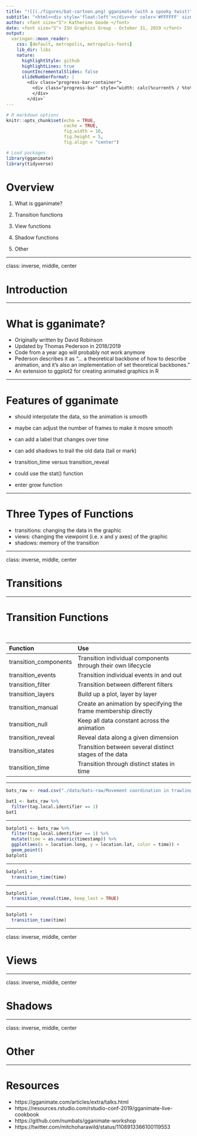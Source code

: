 ```yaml
---
title: "![](./figures/bat-cartoon.png) gganimate (with a spooky twist)"
subtitle: "<html><div style='float:left'></div><hr color='#FFFFFF' size=1px width=796px></html> <html><div style='float:left'></div><hr color='#FFFFFF' size=1px width=796px></html>"
author: <font size="5"> Katherine Goode </font>
date: <font size="5"> ISU Graphics Group - October 31, 2019 </font>
output:
  xaringan::moon_reader:
    css: [default, metropolis, metropolis-fonts]
    lib_dir: libs
    nature:
      highlightStyle: github
      highlightLines: true
      countIncrementalSlides: false
      slideNumberFormat: |
        <div class="progress-bar-container">
          <div class="progress-bar" style="width: calc(%current% / %total% * 100%);">
          </div>
        </div>`
---
```


<style>

.remark-slide-content {
  background-color: #FFFFFF;
  border-top: 80px solid #F9C389;
  font-size: 20px;
  font-weight: 300;
  line-height: 1.5;
  padding: 1em 2em 1em 2em
}

.inverse {
  background-color: #696767;
  border-top: 80px solid #696767;
  text-shadow: none;
  background-image: url(https://github.com/goodekat/presentations/blob/master/2019-isugg-gganimate-spooky/figures/spider.png?raw=true);
	background-position: 50% 75%;
  background-size: 150px;
}

.title-slide {
  background-color: #F9C389;
  border-top: 80px solid #F9C389;
  background-image: none;
}

.title-slide > h1  {
  color: #111111;
  font-size: 40px;
  text-shadow: none;
  font-weight: 400;
  text-align: left;
  margin-left: 15px;
  padding-top: 80px;
}
.title-slide > h2  {
  margin-top: -25px;
  padding-bottom: -20px;
  color: #111111;
  text-shadow: none;
  font-weight: 300;
  font-size: 35px;
  text-align: left;
  margin-left: 15px;
}
.title-slide > h3  {
  color: #111111;
  text-shadow: none;
  font-weight: 300;
  font-size: 25px;
  text-align: left;
  margin-left: 15px;
  margin-bottom: -30px;
}

</style>

```r

# R markdown options
knitr::opts_chunk$set(echo = TRUE, 
                      cache = TRUE, 
                      fig.width = 10,
                      fig.height = 5,
                      fig.align = "center")

# Load packages
library(gganimate)
library(tidyverse)

```

# Overview

1. What is gganimate?

2. Transition functions 

3. View functions

4. Shadow functions

5. Other

---

class: inverse, middle, center

# Introduction

---

# What is gganimate?

- Originally written by David Robinson
- Updated by Thomas Pederson in 2018/2019 
- Code from a year ago will probably not work anymore
- Pederson describes it as "... a theoretical backbone of how to describe animation, and it's also an implementation of set theoretical backbones."
- An extension to ggplot2 for creating animated graphics in R

---

# Features of gganimate

- should interpolate the data, so the animation is smooth
- maybe can adjust the number of frames to make it mosre smooth
- can add a label that changes over time
- can add shadows to trail the old data (tail or mark)

- transition_time versus transition_reveal
- could use the stat() function
- enter grow function

---

# Three Types of Functions

- transitions: changing the data in the graphic
- views: changing the viewpoint (i.e. x and y axes) of the graphic
- shadows: memory of the transition

---

class: inverse, middle, center

# Transitions

---

# Transition Functions 

<br>

| Function | Use | 
| :-------- | :---------------- |
| transition_components | Transition individual components through their own lifecycle |
| transition_events | Transition individual events in and out |
| transition_filter | Transition between different filters | 
| transition_layers | Build up a plot, layer by layer |
| transition_manual | Create an animation by specifying the frame membership directly |
| transition_null | Keep all data constant across the animation |
| transition_reveal | Reveal data along a given dimension |
| transition_states | Transition between several distinct stages of the data |
| transition_time | Transition through distinct states in time | 

---

```r
bats_raw <- read.csv("./data/bats-raw/Movement coordination in trawling bats (data from Giuggioli et al. 2015).csv")

bat1 <- bats_raw %>%
  filter(tag.local.identifier == 1)
bat1
```

---

```r
batplot1 <- bats_raw %>%
  filter(tag.local.identifier == 1) %>%
  mutate(time = as.numeric(timestamp)) %>%
  ggplot(aes(x = location.long, y = location.lat, color = time)) +
  geom_point()
batplot1
```

---

```r
batplot1 + 
  transition_time(time)
```

---

```r
batplot1 + 
  transition_reveal(time, keep_last = TRUE)
```

---

```r
batplot1 + 
  transition_time(time)
```

---

class: inverse, middle, center

# Views

---

class: inverse, middle, center

# Shadows

---

class: inverse, middle, center

# Other

---

# Resources

- https://gganimate.com/articles/extra/talks.html 
- https://resources.rstudio.com/rstudio-conf-2019/gganimate-live-cookbook
- https://github.com/numbats/gganimate-workshop
- https://twitter.com/mitchoharawild/status/1108913366100119553


